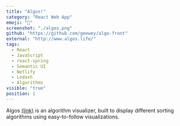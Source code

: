 ```yaml
---
title: "Algos!"
category: "React Web App"
emoji: "📓"
screenshot: "./algos.png"
github: "https://github.com/geewey/algo-front"
external: "http://www.algos.life/"
tags:
  - React
  - JavaScript
  - react-spring
  - Semantic UI
  - Netlify
  - Lodash
  - Algorithms
visible: "true"
position: 1
---
```


Algos <a href="http://www.algos.life/" target="_blank" rel="nofollow noopener noreferrer" aria-label="External Link">(link)</a> is an algorithm visualizer, built to display different sorting algorithms using easy-to-follow visualizations.